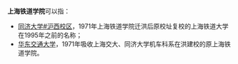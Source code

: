 '''上海铁道学院'''可以指：
*[[同济大学#沪西校区|同济大学#沪西校区]]，1971年上海铁道学院迁洪后原校址复校的上海铁道大学在1995年之前的名称；
*[[华东交通大学|华东交通大学]]，1971年吸收上海交大、同济大学机车科系在洪建校的原上海铁道学院。
{{消歧义}}